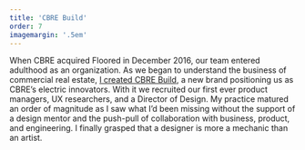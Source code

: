 ```yaml
---
title: 'CBRE Build'
order: 7
imagemargin: '.5em'
---
```


When CBRE acquired Floored in December 2016, our team entered adulthood as an organization. As we began to understand the business of commercial real estate, [I created CBRE Build](/work/cbre-build/), a new brand positioning us as CBRE’s electric innovators. With it we recruited our first ever product managers, UX researchers, and a Director of Design. My practice matured an order of magnitude as I saw what I’d been missing without the support of a design mentor and the push-pull of collaboration with business, product, and engineering. I finally grasped that a designer is more a mechanic than an artist.
